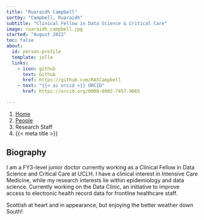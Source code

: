 ```yaml
---
title: "Ruaraidh Campbell"
sortby: "Campbell, Ruaraidh"
subtitle: "Clinical Fellow in Data Science & Critical Care"
image: ruaraidh_campbell.jpg
started: "August 2022"
toc: false
about:
  id: person-profile
  template: jolla
  links:
    - icon: github
      text: Github
      href: https://github.com/RASCampbell
    - text: "{{< ai orcid >}} ORCID"
      href: https://orcid.org/0000-0002-7457-9065

---
```


```{=html}
<nav aria-label="breadcrumb">
  <ol class="breadcrumb">
    <li class="breadcrumb-item"><a href="../../index.html">Home</a></li>
    <li class="breadcrumb-item"><a href="../../people.html">People</a></li>
    <li class="breadcrumb-item active">Research Staff</li>
    <li class="breadcrumb-item active" aria-current="page">{{< meta title >}}</li>
  </ol>
</nav>
```

:::{#person-profile}
:::

## Biography

I am a FY3-level junior doctor currently working as a Clinical Fellow in Data Science and Critical Care at UCLH. I have a clinical interest in Intensive Care Medicine, while my research interests lie within epidemiology and data science. Currently working on the Data Clinic, an initiative to improve access to electronic health record data for frontline healthcare staff.

Scottish at heart and in appearance, but enjoying the better weather down South! 

